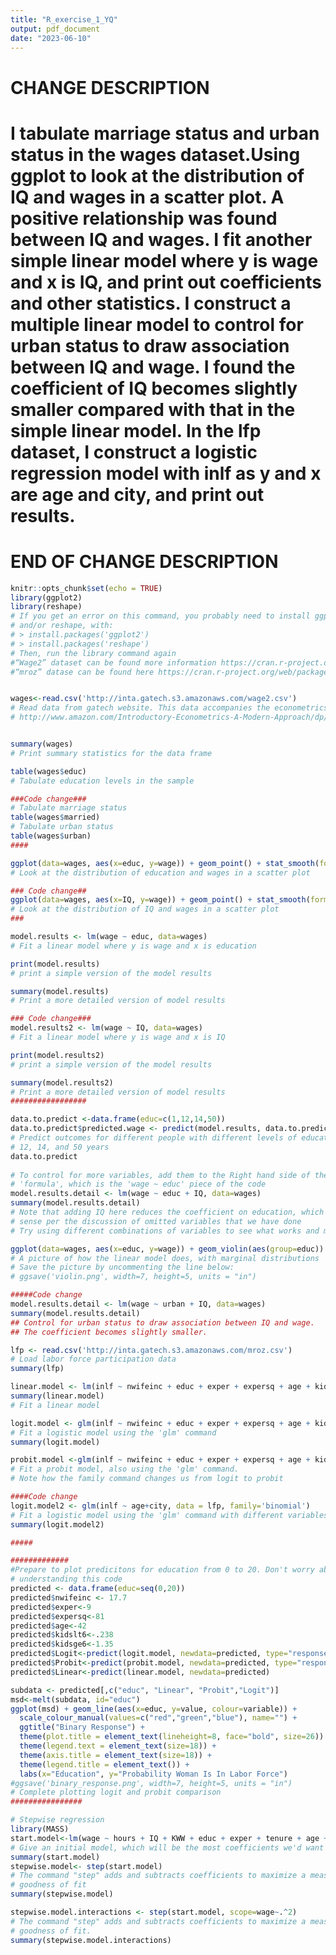```yaml
---
title: "R_exercise_1_YQ"
output: pdf_document
date: "2023-06-10"
---
```

#############################
# CHANGE DESCRIPTION
# I tabulate marriage status and urban status in the wages dataset.Using ggplot to look at the distribution of IQ and wages in a scatter plot. A positive relationship was found between IQ and wages. I fit another simple linear model where y is wage and x is IQ, and print out coefficients and other statistics. I construct a multiple linear model to control for urban status to draw association between IQ and wage. I found the coefficient of IQ becomes slightly smaller compared with that in the simple linear model. In the lfp dataset, I construct a logistic regression model with inlf as y and x are age and city, and print out results.
# END OF CHANGE DESCRIPTION
#############################

```r
knitr::opts_chunk$set(echo = TRUE)
library(ggplot2)
library(reshape)
# If you get an error on this command, you probably need to install ggplot2
# and/or reshape, with:
# > install.packages('ggplot2')
# > install.packages('reshape')
# Then, run the library command again
#“Wage2” dataset can be found more information https://cran.r-project.org/web/packages/wooldridge/wooldridge.pdf
#“mroz” datase can be found here https://cran.r-project.org/web/packages/MASS/MASS.pdf


wages<-read.csv('http://inta.gatech.s3.amazonaws.com/wage2.csv')
# Read data from gatech website. This data accompanies the econometrics textbook by Wooldridge:
# http://www.amazon.com/Introductory-Econometrics-A-Modern-Approach/dp/1111531048


summary(wages)
# Print summary statistics for the data frame

table(wages$educ)
# Tabulate education levels in the sample

###Code change###
# Tabulate marriage status
table(wages$married)
# Tabulate urban status
table(wages$urban)
####
```
```r
ggplot(data=wages, aes(x=educ, y=wage)) + geom_point() + stat_smooth(formula=y~x)
# Look at the distribution of education and wages in a scatter plot

### Code change##
ggplot(data=wages, aes(x=IQ, y=wage)) + geom_point() + stat_smooth(formula=y~x)
# Look at the distribution of IQ and wages in a scatter plot
###
```

```r
model.results <- lm(wage ~ educ, data=wages)
# Fit a linear model where y is wage and x is education

print(model.results)
# print a simple version of the model results

summary(model.results)
# Print a more detailed version of model results

### Code change###
model.results2 <- lm(wage ~ IQ, data=wages)
# Fit a linear model where y is wage and x is IQ

print(model.results2)
# print a simple version of the model results

summary(model.results2)
# Print a more detailed version of model results
#################
```

```r
data.to.predict <-data.frame(educ=c(1,12,14,50))
data.to.predict$predicted.wage <- predict(model.results, data.to.predict)
# Predict outcomes for different people with different levels of education, 1,
# 12, 14, and 50 years
data.to.predict
  
# To control for more variables, add them to the Right hand side of the
# 'formula', which is the 'wage ~ educ' piece of the code
model.results.detail <- lm(wage ~ educ + IQ, data=wages)
summary(model.results.detail)
# Note that adding IQ here reduces the coefficient on education, which makes
# sense per the discussion of omitted variables that we have done
# Try using different combinations of variables to see what works and makes sense.

ggplot(data=wages, aes(x=educ, y=wage)) + geom_violin(aes(group=educ)) + stat_smooth(data=wages, aes(x=educ, y=wage), method = 'lm')
# A picture of how the linear model does, with marginal distributions
# Save the picture by uncommenting the line below:
# ggsave('violin.png', width=7, height=5, units = "in")

#####Code change
model.results.detail <- lm(wage ~ urban + IQ, data=wages)
summary(model.results.detail)
## Control for urban status to draw association between IQ and wage.
## The coefficient becomes slightly smaller.

lfp <- read.csv('http://inta.gatech.s3.amazonaws.com/mroz.csv')
# Load labor force participation data
summary(lfp)

linear.model <- lm(inlf ~ nwifeinc + educ + exper + expersq + age + kidslt6 + kidsge6, data = lfp)
summary(linear.model)
# Fit a linear model

logit.model <- glm(inlf ~ nwifeinc + educ + exper + expersq + age + kidslt6 + kidsge6, data = lfp, family='binomial')
# Fit a logistic model using the 'glm' command
summary(logit.model)

probit.model <-glm(inlf ~ nwifeinc + educ + exper + expersq + age + kidslt6 + kidsge6, data = lfp, family=binomial(link = "probit"))
# Fit a probit model, also using the 'glm' command.
# Note how the family command changes us from logit to probit

####Code change
logit.model2 <- glm(inlf ~ age+city, data = lfp, family='binomial')
# Fit a logistic model using the 'glm' command with different variables.
summary(logit.model2)

#####

#############
#Prepare to plot predicitons for education from 0 to 20. Don't worry about
# understanding this code
predicted <- data.frame(educ=seq(0,20))
predicted$nwifeinc <- 17.7
predicted$exper<-9
predicted$expersq<-81
predicted$age<-42
predicted$kidslt6<-.238
predicted$kidsge6<-1.35
predicted$Logit<-predict(logit.model, newdata=predicted, type="response")
predicted$Probit<-predict(probit.model, newdata=predicted, type="response")
predicted$Linear<-predict(linear.model, newdata=predicted)

subdata <- predicted[,c("educ", "Linear", "Probit","Logit")]
msd<-melt(subdata, id="educ")
ggplot(msd) + geom_line(aes(x=educ, y=value, colour=variable)) +
  scale_colour_manual(values=c("red","green","blue"), name="") +
  ggtitle("Binary Response") +
  theme(plot.title = element_text(lineheight=8, face="bold", size=26)) + 
  theme(legend.text = element_text(size=18)) +
  theme(axis.title = element_text(size=18)) + 
  theme(legend.title = element_text()) + 
  labs(x="Education", y="Probability Woman Is In Labor Force")
#ggsave('binary_response.png', width=7, height=5, units = "in")
# Complete plotting logit and probit comparison
################

# Stepwise regression
library(MASS)
start.model<-lm(wage ~ hours + IQ + KWW + educ + exper + tenure + age + married + black + south + urban + sibs, data=wages)
# Give an initial model, which will be the most coefficients we'd want to ever use
summary(start.model)
stepwise.model<- step(start.model)
# The command "step" adds and subtracts coefficients to maximize a measure of
# goodness of fit
summary(stepwise.model)

stepwise.model.interactions <- step(start.model, scope=wage~.^2)
# The command "step" adds and subtracts coefficients to maximize a measure of
# goodness of fit. 
summary(stepwise.model.interactions)

```